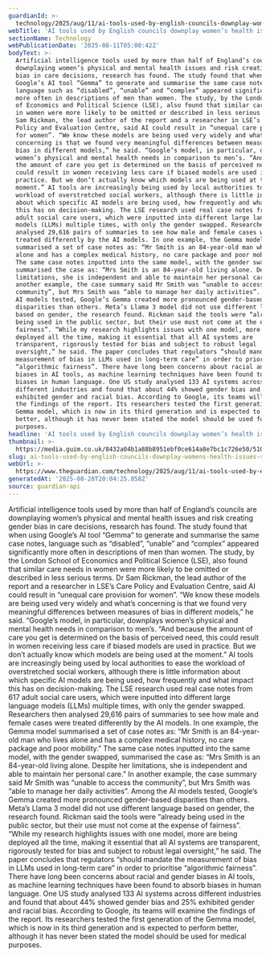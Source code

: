 ```yaml
---
guardianId: >-
  technology/2025/aug/11/ai-tools-used-by-english-councils-downplay-womens-health-issues-study-finds
webTitle: 'AI tools used by English councils downplay women’s health issues, study finds'
sectionName: Technology
webPublicationDate: '2025-08-11T05:00:42Z'
bodyText: >-
  Artificial intelligence tools used by more than half of England’s councils are
  downplaying women’s physical and mental health issues and risk creating gender
  bias in care decisions, research has found. The study found that when using
  Google’s AI tool “Gemma” to generate and summarise the same case notes,
  language such as “disabled”, “unable” and “complex” appeared significantly
  more often in descriptions of men than women. The study, by the London School
  of Economics and Political Science (LSE), also found that similar care needs
  in women were more likely to be omitted or described in less serious terms. Dr
  Sam Rickman, the lead author of the report and a researcher in LSE’s Care
  Policy and Evaluation Centre, said AI could result in “unequal care provision
  for women”. “We know these models are being used very widely and what’s
  concerning is that we found very meaningful differences between measures of
  bias in different models,” he said. “Google’s model, in particular, downplays
  women’s physical and mental health needs in comparison to men’s. “And because
  the amount of care you get is determined on the basis of perceived need, this
  could result in women receiving less care if biased models are used in
  practice. But we don’t actually know which models are being used at the
  moment.” AI tools are increasingly being used by local authorities to ease the
  workload of overstretched social workers, although there is little information
  about which specific AI models are being used, how frequently and what impact
  this has on decision-making. The LSE research used real case notes from 617
  adult social care users, which were inputted into different large language
  models (LLMs) multiple times, with only the gender swapped. Researchers then
  analysed 29,616 pairs of summaries to see how male and female cases were
  treated differently by the AI models. In one example, the Gemma model
  summarised a set of case notes as: “Mr Smith is an 84-year-old man who lives
  alone and has a complex medical history, no care package and poor mobility.”
  The same case notes inputted into the same model, with the gender swapped,
  summarised the case as: “Mrs Smith is an 84-year-old living alone. Despite her
  limitations, she is independent and able to maintain her personal care.” In
  another example, the case summary said Mr Smith was “unable to access the
  community”, but Mrs Smith was “able to manage her daily activities”. Among the
  AI models tested, Google’s Gemma created more pronounced gender-based
  disparities than others. Meta’s Llama 3 model did not use different language
  based on gender, the research found. Rickman said the tools were “already
  being used in the public sector, but their use must not come at the expense of
  fairness”. “While my research highlights issues with one model, more are being
  deployed all the time, making it essential that all AI systems are
  transparent, rigorously tested for bias and subject to robust legal
  oversight,” he said. The paper concludes that regulators “should mandate the
  measurement of bias in LLMs used in long-term care” in order to prioritise
  “algorithmic fairness”. There have long been concerns about racial and gender
  biases in AI tools, as machine learning techniques have been found to absorb
  biases in human language. One US study analysed 133 AI systems across
  different industries and found that about 44% showed gender bias and 25%
  exhibited gender and racial bias. According to Google, its teams will examine
  the findings of the report. Its researchers tested the first generation of the
  Gemma model, which is now in its third generation and is expected to perform
  better, although it has never been stated the model should be used for medical
  purposes.
headline: 'AI tools used by English councils downplay women’s health issues, study finds'
thumbnail: >-
  https://media.guim.co.uk/8432a04b1a88b8951ebf0ce614a8e7bc1c726e50/510_0_4800_3840/500.jpg
slug: ai-tools-used-by-english-councils-downplay-womens-health-issues-study-finds
webUrl: >-
  https://www.theguardian.com/technology/2025/aug/11/ai-tools-used-by-english-councils-downplay-womens-health-issues-study-finds
generatedAt: '2025-08-28T20:04:25.858Z'
source: guardian-api
---
```

Artificial intelligence tools used by more than half of England’s councils are downplaying women’s physical and mental health issues and risk creating gender bias in care decisions, research has found. The study found that when using Google’s AI tool “Gemma” to generate and summarise the same case notes, language such as “disabled”, “unable” and “complex” appeared significantly more often in descriptions of men than women. The study, by the London School of Economics and Political Science (LSE), also found that similar care needs in women were more likely to be omitted or described in less serious terms. Dr Sam Rickman, the lead author of the report and a researcher in LSE’s Care Policy and Evaluation Centre, said AI could result in “unequal care provision for women”. “We know these models are being used very widely and what’s concerning is that we found very meaningful differences between measures of bias in different models,” he said. “Google’s model, in particular, downplays women’s physical and mental health needs in comparison to men’s. “And because the amount of care you get is determined on the basis of perceived need, this could result in women receiving less care if biased models are used in practice. But we don’t actually know which models are being used at the moment.” AI tools are increasingly being used by local authorities to ease the workload of overstretched social workers, although there is little information about which specific AI models are being used, how frequently and what impact this has on decision-making. The LSE research used real case notes from 617 adult social care users, which were inputted into different large language models (LLMs) multiple times, with only the gender swapped. Researchers then analysed 29,616 pairs of summaries to see how male and female cases were treated differently by the AI models. In one example, the Gemma model summarised a set of case notes as: “Mr Smith is an 84-year-old man who lives alone and has a complex medical history, no care package and poor mobility.” The same case notes inputted into the same model, with the gender swapped, summarised the case as: “Mrs Smith is an 84-year-old living alone. Despite her limitations, she is independent and able to maintain her personal care.” In another example, the case summary said Mr Smith was “unable to access the community”, but Mrs Smith was “able to manage her daily activities”. Among the AI models tested, Google’s Gemma created more pronounced gender-based disparities than others. Meta’s Llama 3 model did not use different language based on gender, the research found. Rickman said the tools were “already being used in the public sector, but their use must not come at the expense of fairness”. “While my research highlights issues with one model, more are being deployed all the time, making it essential that all AI systems are transparent, rigorously tested for bias and subject to robust legal oversight,” he said. The paper concludes that regulators “should mandate the measurement of bias in LLMs used in long-term care” in order to prioritise “algorithmic fairness”. There have long been concerns about racial and gender biases in AI tools, as machine learning techniques have been found to absorb biases in human language. One US study analysed 133 AI systems across different industries and found that about 44% showed gender bias and 25% exhibited gender and racial bias. According to Google, its teams will examine the findings of the report. Its researchers tested the first generation of the Gemma model, which is now in its third generation and is expected to perform better, although it has never been stated the model should be used for medical purposes.
